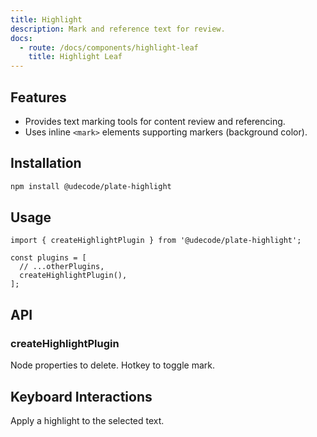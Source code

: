 ```yaml
---
title: Highlight
description: Mark and reference text for review.
docs:
  - route: /docs/components/highlight-leaf
    title: Highlight Leaf
---
```


<ComponentPreview name="playground-demo" id="highlight" />

<PackageInfo>

## Features

- Provides text marking tools for content review and referencing.
- Uses inline `<mark>` elements supporting markers (background color).

</PackageInfo>

## Installation

```bash
npm install @udecode/plate-highlight
```

## Usage

```tsx
import { createHighlightPlugin } from '@udecode/plate-highlight';

const plugins = [
  // ...otherPlugins,
  createHighlightPlugin(),
];
```

## API

### createHighlightPlugin

<APIOptions>
<APIItem name="clear" type="string | string[]" optional>
Node properties to delete.

</APIItem>
<APIItem name="hotkey" type="string | string[]" optional>
Hotkey to toggle mark.

</APIItem>
</APIOptions>

## Keyboard Interactions

<KeyTable>
  <KeyTableItem hotkey="Cmd + Shift + H">
    Apply a highlight to the selected text.
  </KeyTableItem>
</KeyTable>
